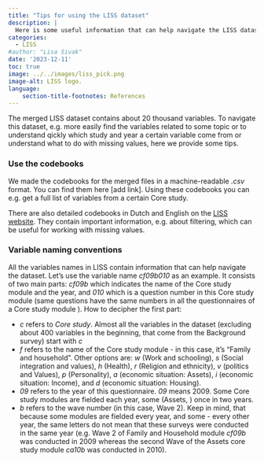 ```yaml
---
title: "Tips for using the LISS dataset"
description: |
  Here is some useful information that can help navigate the LISS dataset.   
categories:
  - LISS
#author: "Lisa Sivak"
date: '2023-12-11'
toc: true
image: ../../images/liss_pick.png
image-alt: LISS logo. 
language: 
    section-title-footnotes: References
---
```


The merged LISS dataset contains about 20 thousand variables. To navigate this dataset, e.g. more easily find the variables related to some topic or to understand qickly which study and year a certain variable come from or understand what to do with missing values, here we provide some tips.  

### Use the codebooks 

We made the codebooks for the merged files in a machine-readable *.csv* format. You can find them here [add link]. Using these codebooks you can e.g. get a full list of variables from a certain Core study.

There are also detailed codebooks in Dutch and English on the [LISS website](https://www.dataarchive.lissdata.nl/study-units/view/1). They contain important information, e.g. about filtering, which can be useful for working with missing values.



### Variable naming conventions
All the variables names in LISS contain information that can help navigate the dataset. Let's use the variable name *cf09b010* as an example. It consists of two main parts: *cf09b* which indicates the name of the Core study module and the year, and *010* which is a question number in this Core study module (same questions have the same numbers in all the questionnaires of a Core study module ). How to decipher the first part: 

- *c* refers to *Core study*. Almost all the variables in the dataset (excluding about 400 variables in the beginning, that come from the Background survey) start with *c*
- *f* refers to the name of the Core study module - in this case, it's "Family and household". Other options are: *w* (Work and schooling), *s* (Social integration and values), *h* (Health), *r* (Religion and ethnicity), *v* (politics and Values), *p* (Personality), *a* (economic situation: Assets), *i* (economic situation: Income), and *d* (economic situation: Housing).
- *09* refers to the year of this questionnaire. *09* means 2009. Some Core study modules are fielded each year, some (Assets, ) once in two years. 
- *b* refers to the wave number (in this case, Wave 2). Keep in mind, that because some modules are fielded every year, and some - every other year, the same letters do not mean that these surveys were conducted in the same year (e.g. Wave 2 of Family and Household module *cf09b* was conducted in 2009 whereas the second Wave of the Assets core study module *ca10b* was conducted in 2010).






